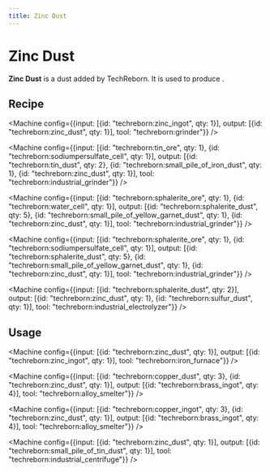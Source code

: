```yaml
---
title: Zinc Dust
---
```


<ItemImage file="zinc_dust" alt="Zinc Dust" size="200" />

# Zinc Dust

**Zinc Dust** is a dust added by TechReborn. It is used to produce <McItem slug="techreborn:zinc_ingot" inline={true}/>.

## Recipe

<CraftingTable recipe="input techreborn:small_pile_of_zinc_dust techreborn:small_pile_of_zinc_dust air input techreborn:small_pile_of_zinc_dust techreborn:small_pile_of_zinc_dust air input air air air output techreborn:zinc_dust"/>

<Machine config={{input: [{id: "techreborn:zinc_ingot", qty: 1}], output: [{id: "techreborn:zinc_dust", qty: 1}], tool: "techreborn:grinder"}} />

<Machine config={{input: [{id: "techreborn:tin_ore", qty: 1}, {id: "techreborn:sodiumpersulfate_cell", qty: 1}], output: [{id: "techreborn:tin_dust", qty: 2}, {id: "techreborn:small_pile_of_iron_dust", qty: 1}, {id: "techreborn:zinc_dust", qty: 1}], tool: "techreborn:industrial_grinder"}} />

<Machine config={{input: [{id: "techreborn:sphalerite_ore", qty: 1}, {id: "techreborn:water_cell", qty: 1}], output: [{id: "techreborn:sphalerite_dust", qty: 5}, {id: "techreborn:small_pile_of_yellow_garnet_dust", qty: 1}, {id: "techreborn:zinc_dust", qty: 1}], tool: "techreborn:industrial_grinder"}} />

<Machine config={{input: [{id: "techreborn:sphalerite_ore", qty: 1}, {id: "techreborn:sodiumpersulfate_cell", qty: 1}], output: [{id: "techreborn:sphalerite_dust", qty: 5}, {id: "techreborn:small_pile_of_yellow_garnet_dust", qty: 1}, {id: "techreborn:zinc_dust", qty: 1}], tool: "techreborn:industrial_grinder"}} />

<Machine config={{input: [{id: "techreborn:sphalerite_dust", qty: 2}], output: [{id: "techreborn:zinc_dust", qty: 1}, {id: "techreborn:sulfur_dust", qty: 1}], tool: "techreborn:industrial_electrolyzer"}} />

## Usage

<CraftingTable recipe="input air air air input air techreborn:zinc_dust air input air air air output techreborn:small_pile_of_zinc_dust,4"/>

<Machine config={{input: [{id: "techreborn:zinc_dust", qty: 1}], output: [{id: "techreborn:zinc_ingot", qty: 1}], tool: "techreborn:iron_furnace"}} />

<Machine config={{input: [{id: "techreborn:copper_dust", qty: 3}, {id: "techreborn:zinc_dust", qty: 1}], output: [{id: "techreborn:brass_ingot", qty: 4}], tool: "techreborn:alloy_smelter"}} />

<Machine config={{input: [{id: "techreborn:copper_ingot", qty: 3}, {id: "techreborn:zinc_dust", qty: 1}], output: [{id: "techreborn:brass_ingot", qty: 4}], tool: "techreborn:alloy_smelter"}} />

<Machine config={{input: [{id: "techreborn:zinc_dust", qty: 1}], output: [{id: "techreborn:small_pile_of_tin_dust", qty: 1}], tool: "techreborn:industrial_centrifuge"}} />
